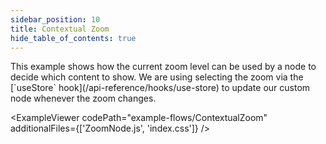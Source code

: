 ```yaml
---
sidebar_position: 10
title: Contextual Zoom
hide_table_of_contents: true
---
```



<ExampleLayout>
This example shows how the current zoom level can be used by a node to decide which content to show.
We are using selecting the zoom via the [`useStore` hook](/api-reference/hooks/use-store) to update our custom node whenever the zoom changes.

<ExampleViewer
  codePath="example-flows/ContextualZoom"
  additionalFiles={['ZoomNode.js', 'index.css']}
/>
</ExampleLayout>
